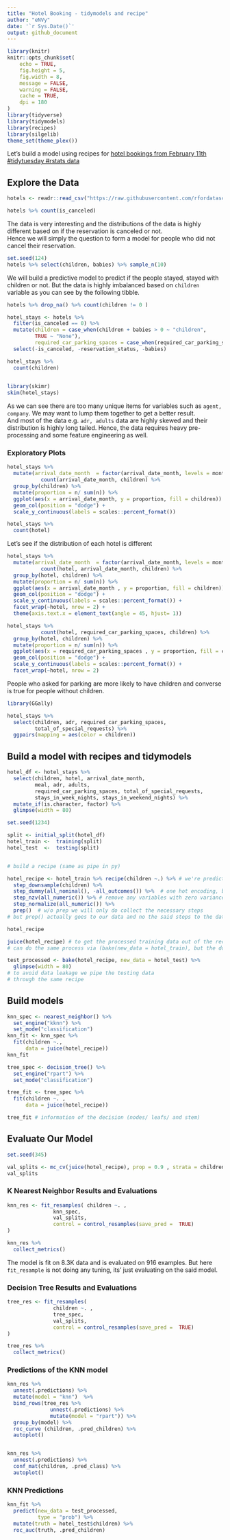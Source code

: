 ```yaml
---
title: "Hotel Booking - tidymodels and recipe"
author: "eNVy"
date: '`r Sys.Date()`'
output: github_document
---
```


```r
library(knitr)
knitr::opts_chunk$set(
	echo = TRUE,
	fig.height = 5,
	fig.width = 8,
	message = FALSE,
	warning = FALSE,
	cache = TRUE,
	dpi = 180
)
library(tidyverse)
library(tidymodels)
library(recipes)
library(silgelib)
theme_set(theme_plex())
```

Let's build a model using recipes for [hotel bookings from February 11th #tidytuesday #rstats data](https://github.com/shakkyaNV/tidytuesday/tree/master/data/2020/2020-02-11/readme.md)  

## Explore the Data

```r
hotels <- readr::read_csv("https://raw.githubusercontent.com/rfordatascience/tidytuesday/master/data/2020/2020-02-11/hotels.csv")

hotels %>% count(is_canceled)
```

The data is very interesting and the distributions of the data is highly different based on if the reservation is canceled or not.  
Hence we will simply the question to form a model for people who did not cancel their reservation. 

```r
set.seed(124)
hotels %>% select(children, babies) %>% sample_n(10)
```

We will build a predictive model to predict if the people stayed, stayed with children or not. But the data is highly imbalanced based on ```children``` variable as you can see by the following tibble. 

```r
hotels %>% drop_na() %>% count(children != 0 )
```

```r
hotel_stays <- hotels %>% 
  filter(is_canceled == 0) %>% 
  mutate(children = case_when(children + babies > 0 ~ "children", 
         TRUE ~ "None"),
         required_car_parking_spaces = case_when(required_car_parking_spaces > 0 ~ "Parking", TRUE ~ "None")) %>% 
  select(-is_canceled, -reservation_status, -babies)

hotel_stays %>%
  count(children)
  
```

```r
library(skimr)
skim(hotel_stays)
```
As we can see there are too many unique items for variables such as ```agent, company```. We may want to lump them together to get a better result.  
And most of the data e.g. ```adr, adults``` data are highly skewed and their distribution is highly long tailed. Hence, the data requires heavy pre-processing and some feature engineering as well. 

### Exploratory Plots

```r
hotel_stays %>% 
  mutate(arrival_date_month  = factor(arrival_date_month, levels = month.name)) %>% 
           count(arrival_date_month, children) %>%
  group_by(children) %>% 
  mutate(proportion = n/ sum(n)) %>%
  ggplot(aes(x = arrival_date_month, y = proportion, fill = children)) + 
  geom_col(position = "dodge") + 
  scale_y_continuous(labels = scales::percent_format())
```


```r
hotel_stays %>%
  count(hotel)
```


Let's see if the distribution of each hotel is different

```r
hotel_stays %>% 
  mutate(arrival_date_month  = factor(arrival_date_month, levels = month.name)) %>% 
           count(hotel, arrival_date_month, children) %>%
  group_by(hotel, children) %>% 
  mutate(proportion = n/ sum(n)) %>% 
  ggplot(aes(x = arrival_date_month , y = proportion, fill = children)) + 
  geom_col(position = "dodge") + 
  scale_y_continuous(labels = scales::percent_format()) + 
  facet_wrap(~hotel, nrow = 2) + 
  theme(axis.text.x = element_text(angle = 45, hjust= 1))
```

```r
hotel_stays %>% 
           count(hotel, required_car_parking_spaces, children) %>%
  group_by(hotel, children) %>% 
  mutate(proportion = n/ sum(n)) %>% 
  ggplot(aes(x = required_car_parking_spaces , y = proportion, fill = children)) + 
  geom_col(position = "dodge") + 
  scale_y_continuous(labels = scales::percent_format()) + 
  facet_wrap(~hotel, nrow = 2)
```

People who asked for parking are more likely to have children and converse is true for people without children. 


```r
library(GGally)

hotel_stays %>% 
  select(children, adr, required_car_parking_spaces, 
         total_of_special_requests) %>% 
  ggpairs(mapping = aes(color = children))
```

## Build a model with recipes and tidymodels

```r
hotel_df <- hotel_stays %>% 
  select(children, hotel, arrival_date_month,
         meal, adr, adults, 
         required_car_parking_spaces, total_of_special_requests,
         stays_in_week_nights, stays_in_weekend_nights) %>% 
  mutate_if(is.character, factor) %>%  
  glimpse(width = 80)
```

```r
set.seed(1234)

split <- initial_split(hotel_df)
hotel_train <-  training(split)
hotel_test  <-  testing(split)


# build a recipe (same as pipe in py)

hotel_recipe <- hotel_train %>% recipe(children ~.) %>% # we're predicting children variable using all other data
  step_downsample(children) %>%
  step_dummy(all_nominal(), -all_outcomes()) %>%  # one hot encoding, but not for the outcome 
  step_nzv(all_numeric()) %>% # remove any variables with zero variance
  step_normalize(all_numeric()) %>% 
  prep()  # w/o prep we will only do collect the necessary steps 
# but prep() actually goes to our data and no the said steps to the data

hotel_recipe 

juice(hotel_recipe) # to get the processed training data out of the recipe 
# can do the same process via (bake(new_data = hotel_train), but the down sample won't work)
```


```r
test_processed <- bake(hotel_recipe, new_data = hotel_test) %>% 
  glimpse(width = 80)
# to avoid data leakage we pipe the testing data
# through the same recipe
```
## Build models 

```r
knn_spec <- nearest_neighbor() %>% 
  set_engine("kknn") %>% 
  set_mode("classification")
knn_fit <- knn_spec %>%
  fit(children ~., 
      data = juice(hotel_recipe))
knn_fit
```



```r
tree_spec <- decision_tree() %>% 
  set_engine("rpart") %>%
  set_mode("classification")

tree_fit <- tree_spec %>% 
  fit(children ~. ,
      data = juice(hotel_recipe))

tree_fit # information of the decision (nodes/ leafs/ and stem)
```

## Evaluate Our Model

```r
set.seed(345)

val_splits <- mc_cv(juice(hotel_recipe), prop = 0.9 , strata = children)
val_splits
```
### K Nearest Neighbor Results and Evaluations


```r
knn_res <- fit_resamples( children ~. , 
               knn_spec, 
               val_splits, 
               control = control_resamples(save_pred =  TRUE)
) 

knn_res %>% 
  collect_metrics()

```

The model is fit on 8.3K data and is evaluated on 916 examples. But here ```fit_resample``` is not doing any tuning, its' just evaluating on the said model. 

### Decision Tree Results and Evaluations

```r
tree_res <- fit_resamples( 
               children ~. , 
               tree_spec, 
               val_splits, 
               control = control_resamples(save_pred =  TRUE)
) 

tree_res %>% 
  collect_metrics()
```
### Predictions of the KNN model

```r
knn_res %>% 
  unnest(.predictions) %>% 
  mutate(model = "knn")  %>% 
  bind_rows(tree_res %>% 
              unnest(.predictions) %>% 
              mutate(model = "rpart")) %>% 
  group_by(model) %>% 
  roc_curve (children, .pred_children) %>% 
  autoplot()


knn_res %>% 
  unnest(.predictions) %>% 
  conf_mat(children, .pred_class) %>%
  autoplot()
```

### KNN Predictions

```r
knn_fit %>% 
  predict(new_data = test_processed, 
          type = "prob") %>% 
  mutate(truth = hotel_test$children) %>% 
  roc_auc(truth, .pred_children)
```






